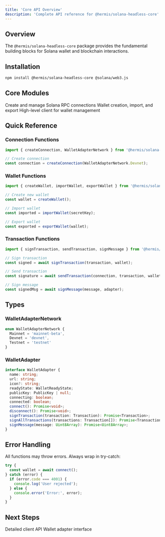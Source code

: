 ```yaml
---
title: 'Core API Overview'
description: 'Complete API reference for @hermis/solana-headless-core'
---
```


## Overview

The `@hermis/solana-headless-core` package provides the fundamental building blocks for Solana wallet and blockchain interactions.

## Installation

```bash
npm install @hermis/solana-headless-core @solana/web3.js
```

## Core Modules

<CardGroup cols={2}>
  <Card title="Connection Management" icon="link" href="/api-reference/core/connection">
    Create and manage Solana RPC connections
  </Card>
  <Card title="Wallet Operations" icon="wallet" href="/api-reference/core/wallet-adapter">
    Wallet creation, import, and export
  </Card>
  <Card title="Hermis Client" icon="code" href="/api-reference/core/hermis-client">
    High-level client for wallet management
  </Card>
</CardGroup>

## Quick Reference

### Connection Functions

```typescript
import { createConnection, WalletAdapterNetwork } from '@hermis/solana-headless-core';

// Create connection
const connection = createConnection(WalletAdapterNetwork.Devnet);
```

### Wallet Functions

```typescript
import { createWallet, importWallet, exportWallet } from '@hermis/solana-headless-core';

// Create new wallet
const wallet = createWallet();

// Import wallet
const imported = importWallet(secretKey);

// Export wallet
const exported = exportWallet(wallet);
```

### Transaction Functions

```typescript
import { signTransaction, sendTransaction, signMessage } from '@hermis/solana-headless-core';

// Sign transaction
const signed = await signTransaction(transaction, wallet);

// Send transaction
const signature = await sendTransaction(connection, transaction, wallet);

// Sign message
const signedMsg = await signMessage(message, adapter);
```

## Types

### WalletAdapterNetwork

```typescript
enum WalletAdapterNetwork {
  Mainnet = 'mainnet-beta',
  Devnet = 'devnet',
  Testnet = 'testnet'
}
```

### WalletAdapter

```typescript
interface WalletAdapter {
  name: string;
  url: string;
  icon?: string;
  readyState: WalletReadyState;
  publicKey: PublicKey | null;
  connecting: boolean;
  connected: boolean;
  connect(): Promise<void>;
  disconnect(): Promise<void>;
  signTransaction(transaction: Transaction): Promise<Transaction>;
  signAllTransactions(transactions: Transaction[]): Promise<Transaction[]>;
  signMessage(message: Uint8Array): Promise<Uint8Array>;
}
```

## Error Handling

All functions may throw errors. Always wrap in try-catch:

```typescript
try {
  const wallet = await connect();
} catch (error) {
  if (error.code === 4001) {
    console.log('User rejected');
  } else {
    console.error('Error:', error);
  }
}
```

## Next Steps

<CardGroup cols={2}>
  <Card title="Hermis Client" href="/api-reference/core/hermis-client">
    Detailed client API
  </Card>
  <Card title="Wallet Adapter" href="/api-reference/core/wallet-adapter">
    Wallet adapter interface
  </Card>
</CardGroup>
